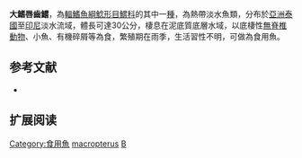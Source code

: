 {{Speciesbox
| name = 大鰭唇齒鱨
| image = 
| image_width = 250px
| image_caption = 
| status = NE
| status_system = IUCN3.1
| genus = Bagrichthys
| species = macropterus
| authority = [[Bleeker|Bleeker]], 1854
| synonyms = *''Bagroides macropterus'', Bleeker, 1854
}}
'''大鰭唇齒鱨'''，為[[輻鰭魚綱|輻鰭魚綱]][[鯰形目|鯰形目]][[鱨科|鱨科]]的其中一[[種|種]]，為熱帶淡水魚類，分布於[[亞洲|亞洲]][[泰國|泰國]]至[[印尼|印尼]]淡水流域，體長可達30公分，棲息在泥底質底層水域，以底棲性[[無脊椎動物|無脊椎動物]]、小魚、有機碎屑等為食，繁殖期在雨季，生活習性不明，可做為食用魚。

==参考文献==
*{{FishBase_species|genus=Bagrichthys|species=macropterus|year=2015|month=3}}

== 扩展阅读 ==
{{refbegin}}
{{wikispecies-inline|Bagrichthys macropterus|大鰭唇齒鱨}}
{{refend}}
{{Taxonbar|from=Q3754105}}

[[Category:食用魚|Category:食用魚]]
[[Category:唇齒鱨屬|macropterus]]
[[Category:1854年描述的魚類|B]]